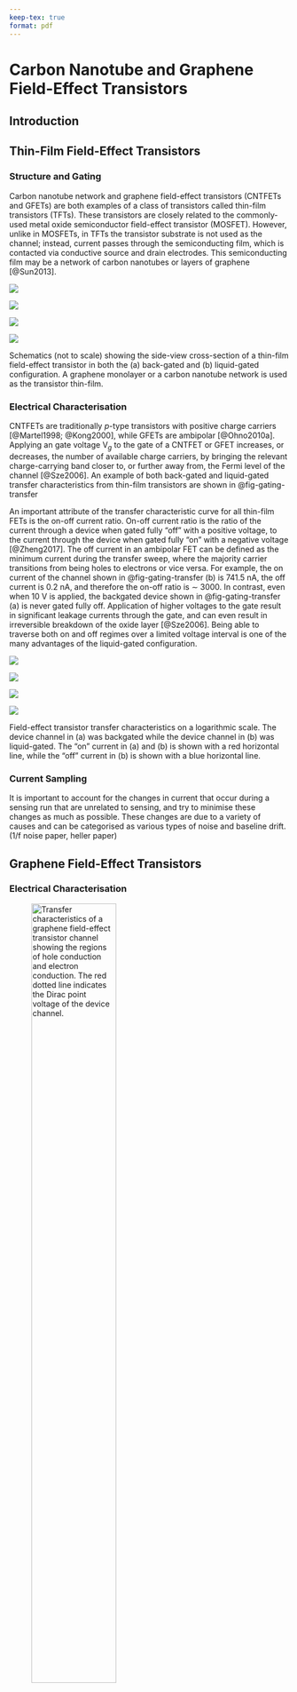 ```yaml
---
keep-tex: true
format: pdf
---
```


# Carbon Nanotube and Graphene Field-Effect Transistors

## Introduction

## Thin-Film Field-Effect Transistors {#sec-general-FETs}

### Structure and Gating {#sec-gating}

Carbon nanotube network and graphene field-effect transistors (CNTFETs and GFETs) are both examples of a class of transistors called thin-film transistors (TFTs). These transistors are closely related to the commonly-used metal oxide semiconductor field-effect transistor (MOSFET). However, unlike in MOSFETs, in TFTs the transistor substrate is not used as the channel; instead, current passes through the semiconducting film, which is contacted via conductive source and drain electrodes. This semiconducting film may be a network of carbon nanotubes or layers of graphene [@Sun2013]. 

::: {#fig-gating-schematics layout="[[3,-1,45,-1,3,-1,45,-1]]"}

![](figures/(a).png)

![](figures/ch2/back-gate-schematic.png)

![](figures/(b).png)

![](figures/ch2/liquid-gate-schematic.png)

Schematics (not to scale) showing the side-view cross-section of a thin-film field-effect transistor in both the (a) back-gated and (b) liquid-gated configuration. A graphene monolayer or a carbon nanotube network is used as the transistor thin-film.
:::

### Electrical Characterisation

CNTFETs are traditionally *p*-type transistors with positive charge carriers [@Martel1998; @Kong2000], while GFETs are ambipolar [@Ohno2010a]. Applying an gate voltage V$_g$ to the gate of a CNTFET or GFET increases, or decreases, the number of available charge carriers, by bringing the relevant charge-carrying band closer to, or further away from, the Fermi level of the channel [@Sze2006]. An example of both back-gated and liquid-gated transfer characteristics from thin-film transistors are shown in @fig-gating-transfer

An important attribute of the transfer characteristic curve for all thin-film FETs is the on-off current ratio. On-off current ratio is the ratio of the current through a device when gated fully “off” with a positive voltage, to the current through the device when gated fully “on” with a negative voltage [@Zheng2017]. The off current in an ambipolar FET can be defined as the minimum current during the transfer sweep, where the majority carrier transitions from being holes to electrons or vice versa. For example, the on current of the channel shown in @fig-gating-transfer (b) is 741.5 nA, the off current is 0.2 nA, and therefore the on-off ratio is $\sim$ 3000. In contrast, even when 10 V is applied, the backgated device shown in @fig-gating-transfer (a) is never gated fully off. Application of higher voltages to the gate result in significant leakage currents through the gate, and can even result in irreversible breakdown of the oxide layer [@Sze2006]. Being able to traverse both on and off regimes over a limited voltage interval is one of the many advantages of the liquid-gated configuration.

::: {#fig-gating-transfer layout="[3,-1,45,-1,3,-1,45,-1]"}

![](figures/(a).png)

![](figures/ch2/NTQ31C5ch1on_off_current.png)

![](figures/(b).png)

![](figures/ch2/Q5C10ch5on_current.png)


Field-effect transistor transfer characteristics on a logarithmic scale. The device channel in (a) was backgated while the device channel in (b) was liquid-gated. The "on" current in (a) and (b) is shown with a red horizontal line, while the "off" current in (b) is shown with a blue horizontal line.
:::


### Current Sampling

It is important to account for the changes in current that occur during a sensing run that are unrelated to sensing, and try to minimise these changes as much as possible. These changes are due to a variety of causes and can be categorised as various types of noise and baseline drift. (1/f noise paper, heller paper)

## Graphene Field-Effect Transistors

### Electrical Characterisation {#sec-electrical-characterisation-graphene}

![Transfer characteristics of a graphene field-effect transistor channel showing the regions of hole conduction and electron conduction. The red dotted line indicates the Dirac point voltage of the device channel.](figures/ch2/Graphene_transfer.png){#fig-linker-raman width="60%"}

Quantative measurement of leftward shift in transfer curve
Use minima of curve in reverse sweep direction (more consistent than reading in forward sweep direction)
I compared the transfer characteristics after then rinse steps to the pristine characteristics
Transfer shifts where current drops to zero are excluded (indicates delamination/damage to channel)

## Random-Network Carbon Nanotube Field-Effect Transistors

### Composition and Chirality

Nanotubes in a network can have semiconducting characteristics (s-CNTs) or metallic characteristics (m-CNTs), depending on their chirality [@Martel1998; @Kong2000].

### Network Morphology


### Electrical Characterisation {#sec-electrical-characterisation-CNT}

::: {#fig-literature-characteristics layout="[[3,-1,45,-1,3,-1,45,-1]]"}

![](figures/(a).png)

![](figures/ch2/CNT_transfer_1.png)

![](figures/(b).png)

![](figures/ch2/CNT_transfer_2.png)

Transfer characteristics of a single carbon nanotube network field-effect transistor channel, using a logarithmic scale in (a) and using a linear scale in (b) to emphasise different features of the same dataset. The subthreshold slope is shown with a black dotted line, while the threshold voltages are shown with red dotted lines. The ON and OFF regimes are also indicated on both figures.
:::

#### Threshold Voltage {.unnumbered}

Threshold Voltage: minimum gate-to-source voltage that is needed to create a conducting path between the electrodes

Quantative measurement of leftward shift in transfer curve
Use minima of curve in reverse sweep direction (more consistent than reading in forward sweep direction)
I compared the transfer characteristics after then rinse steps to the pristine characteristics
Transfer shifts where current drops to zero are excluded (indicates delamination/damage to channel)

Second quantative measurement of leftward shift in transfer curve
Use curve in reverse sweep direction (more consistent than reading in forward sweep direction)
Separate readings for left and right hand sides of transfer curve (left side = electrons dominant carrier, right side = holes dominant carrier)
Transfer shifts where current drops to zero are excluded (indicates delamination/damage to channel)
This gives us a quantitative idea of whether the transfer shifts in slides 5/6 are stable (remain the same/similar after rinse steps)